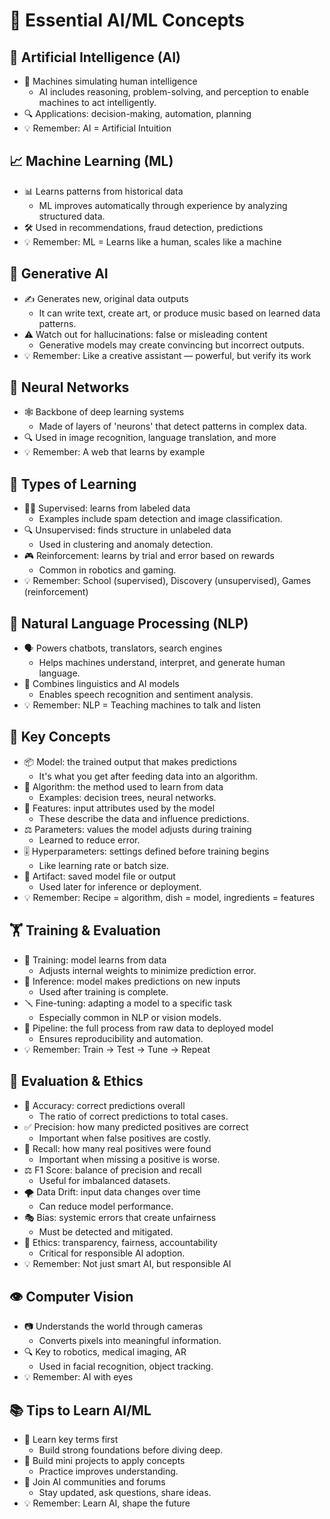 # 🧠 Essential AI/ML Concepts

## 🤖 Artificial Intelligence (AI)
- 🧠 Machines simulating human intelligence  
  - AI includes reasoning, problem-solving, and perception to enable machines to act intelligently.
- 🔍 Applications: decision-making, automation, planning
- 💡 Remember: AI = Artificial Intuition

## 📈 Machine Learning (ML)
- 📊 Learns patterns from historical data  
  - ML improves automatically through experience by analyzing structured data.
- 🛠️ Used in recommendations, fraud detection, predictions
- 💡 Remember: ML = Learns like a human, scales like a machine

## 🎨 Generative AI
- ✍️ Generates new, original data outputs  
  - It can write text, create art, or produce music based on learned data patterns.
- ⚠️ Watch out for hallucinations: false or misleading content  
  - Generative models may create convincing but incorrect outputs.
- 💡 Remember: Like a creative assistant — powerful, but verify its work

## 🧬 Neural Networks
- 🕸️ Backbone of deep learning systems  
  - Made of layers of 'neurons' that detect patterns in complex data.
- 🔍 Used in image recognition, language translation, and more
- 💡 Remember: A web that learns by example

## 🧪 Types of Learning
- 👨‍🏫 Supervised: learns from labeled data  
  - Examples include spam detection and image classification.
- 🔍 Unsupervised: finds structure in unlabeled data  
  - Used in clustering and anomaly detection.
- 🎮 Reinforcement: learns by trial and error based on rewards  
  - Common in robotics and gaming.
- 💡 Remember: School (supervised), Discovery (unsupervised), Games (reinforcement)

## 💬 Natural Language Processing (NLP)
- 🗣️ Powers chatbots, translators, search engines  
  - Helps machines understand, interpret, and generate human language.
- 🧠 Combines linguistics and AI models  
  - Enables speech recognition and sentiment analysis.
- 💡 Remember: NLP = Teaching machines to talk and listen

## 🔑 Key Concepts
- 📦 Model: the trained output that makes predictions  
  - It's what you get after feeding data into an algorithm.
- 🧮 Algorithm: the method used to learn from data  
  - Examples: decision trees, neural networks.
- 🧷 Features: input attributes used by the model  
  - These describe the data and influence predictions.
- ⚖️ Parameters: values the model adjusts during training  
  - Learned to reduce error.
- 🎚️ Hyperparameters: settings defined before training begins  
  - Like learning rate or batch size.
- 💾 Artifact: saved model file or output  
  - Used later for inference or deployment.
- 💡 Remember: Recipe = algorithm, dish = model, ingredients = features

## 🏋️ Training & Evaluation
- 🧠 Training: model learns from data  
  - Adjusts internal weights to minimize prediction error.
- 🔮 Inference: model makes predictions on new inputs  
  - Used after training is complete.
- 🪛 Fine-tuning: adapting a model to a specific task  
  - Especially common in NLP or vision models.
- 🔁 Pipeline: the full process from raw data to deployed model  
  - Ensures reproducibility and automation.
- 💡 Remember: Train → Test → Tune → Repeat

## 📏 Evaluation & Ethics
- 🎯 Accuracy: correct predictions overall  
  - The ratio of correct predictions to total cases.
- ✅ Precision: how many predicted positives are correct  
  - Important when false positives are costly.
- 🔁 Recall: how many real positives were found  
  - Important when missing a positive is worse.
- ⚖️ F1 Score: balance of precision and recall  
  - Useful for imbalanced datasets.
- 🌪️ Data Drift: input data changes over time  
  - Can reduce model performance.
- 🎭 Bias: systemic errors that create unfairness  
  - Must be detected and mitigated.
- 🧭 Ethics: transparency, fairness, accountability  
  - Critical for responsible AI adoption.
- 💡 Remember: Not just smart AI, but responsible AI

## 👁️ Computer Vision
- 📷 Understands the world through cameras  
  - Converts pixels into meaningful information.
- 🔍 Key to robotics, medical imaging, AR  
  - Used in facial recognition, object tracking.
- 💡 Remember: AI with eyes

## 📚 Tips to Learn AI/ML
- 🔖 Learn key terms first  
  - Build strong foundations before diving deep.
- 🧪 Build mini projects to apply concepts  
  - Practice improves understanding.
- 🤝 Join AI communities and forums  
  - Stay updated, ask questions, share ideas.
- 💡 Remember: Learn AI, shape the future